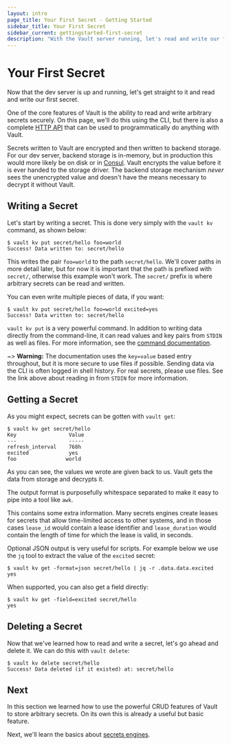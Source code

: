 ```yaml
---
layout: intro
page_title: Your First Secret - Getting Started
sidebar_title: Your First Secret
sidebar_current: gettingstarted-first-secret
description: "With the Vault server running, let's read and write our first secret."
---
```


# Your First Secret

Now that the dev server is up and running, let's get straight to it and
read and write our first secret.

One of the core features of Vault is the ability to read and write
arbitrary secrets securely. On this page, we'll do this using the CLI,
but there is also a complete
[HTTP API](/api/index.html)
that can be used to programmatically do anything with Vault.

Secrets written to Vault are encrypted and then written to backend
storage. For our dev server, backend storage is in-memory, but in production
this would more likely be on disk or in [Consul](https://www.consul.io).
Vault encrypts the value before it is ever handed to the storage driver.
The backend storage mechanism _never_ sees the unencrypted value and doesn't
have the means necessary to decrypt it without Vault.

## Writing a Secret

Let's start by writing a secret. This is done very simply with the
`vault kv` command, as shown below:

```text
$ vault kv put secret/hello foo=world
Success! Data written to: secret/hello
```

This writes the pair `foo=world` to the path `secret/hello`. We'll
cover paths in more detail later, but for now it is important that the
path is prefixed with `secret/`, otherwise this example won't work. The
`secret/` prefix is where arbitrary secrets can be read and written.

You can even write multiple pieces of data, if you want:

```text
$ vault kv put secret/hello foo=world excited=yes
Success! Data written to: secret/hello
```

`vault kv put` is a very powerful command. In addition to writing data
directly from the command-line, it can read values and key pairs from
`STDIN` as well as files. For more information, see the
[command documentation](/docs/commands/index.html).

~> **Warning:** The documentation uses the `key=value` based entry
throughout, but it is more secure to use files if possible. Sending
data via the CLI is often logged in shell history. For real secrets,
please use files. See the link above about reading in from `STDIN` for more information.

## Getting a Secret

As you might expect, secrets can be gotten with `vault get`:

```text
$ vault kv get secret/hello
Key                 Value
---                 -----
refresh_interval    768h
excited             yes
foo                world
```

As you can see, the values we wrote are given back to us. Vault gets
the data from storage and decrypts it.

The output format is purposefully whitespace separated to make it easy
to pipe into a tool like `awk`.

This contains some extra information. Many secrets engines create leases for
secrets that allow time-limited access to other systems, and in those cases
`lease_id` would contain a lease identifier and `lease_duration` would contain
the length of time for which the lease is valid, in seconds.

Optional JSON output is very useful for scripts. For example below we use the
`jq` tool to extract the value of the `excited` secret:

```text
$ vault kv get -format=json secret/hello | jq -r .data.data.excited
yes
```

When supported, you can also get a field directly:

```text
$ vault kv get -field=excited secret/hello
yes
```

## Deleting a Secret

Now that we've learned how to read and write a secret, let's go ahead
and delete it. We can do this with `vault delete`:

```text
$ vault kv delete secret/hello
Success! Data deleted (if it existed) at: secret/hello
```

## Next

In this section we learned how to use the powerful CRUD features of
Vault to store arbitrary secrets. On its own this is already a useful
but basic feature.

Next, we'll learn the basics about [secrets engines](/intro/getting-started/secrets-engines.html).
